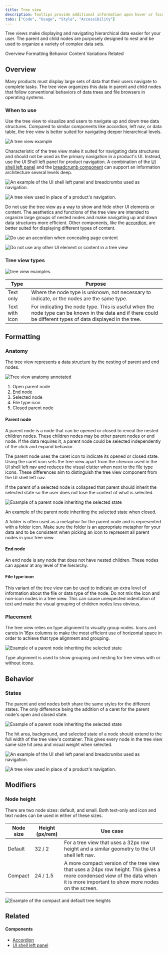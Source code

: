 ```yaml
---
title: Tree view
description: Tooltips provide additional information upon hover or focus. The information should be contextual, useful, and nonessential information.
tabs: ["Code", "Usage", "Style", "Accessibility"]
---
```


<PageDescription>

Tree views make displaying and navigating hierarchical data easier for your user. The parent and child nodes are purposely designed to nest and be used to organize a variety of complex data sets.

</PageDescription>

<AnchorLinks>

<AnchorLink>Overview</AnchorLink>
<AnchorLink>Formatting</AnchorLink>
<AnchorLink>Behavior</AnchorLink>
<AnchorLink>Content</AnchorLink>
<AnchorLink>Variations</AnchorLink>
<AnchorLink>Related</AnchorLink>

</AnchorLinks>

## Overview

Many products must display large sets of data that their users navigate to complete tasks. The tree view organizes this data in parent and child nodes that follow conventional behaviors of data trees and file browsers in operating systems.

### When to use

Use the tree view to visualize and users to navigate up and down tree data structures. Compared to similar components like accordion, left nav, or data table, the tree view is better suited for navigating deeper hierarchical levels.

<Row>
<Column colLg={8}>

![A tree view example](images/tree_view.png)

</Column>
</Row>

Characteristic of the tree view make it suited for navigating data structures and should not be used as the primary navigation in a product's UI. Instead, use the UI Shell left panel for product navigation. A combination of the [UI shell left panel](/components/UI-shell-left-panel/code) and the [breadcrumb component](/components/breadcrumb/code) can support an information architecture several levels deep.

<DoDontRow>
<DoDont
type="do" colLg={6}
caption="Do use the UI shell left panel and breadcrumbs for product navigation.">

![An example of the UI shell left panel and breadcrumbs used as navigation.](/images/tree_navigation_do.png)

</DoDont>
<DoDont colLg={6}
type="dont"
caption="Do not use the tree view as the product's main navigation.">

![A tree view used in place of a product's navigation.](/images/tree_navigation_dont.png)

</DoDont>
</DoDontRow>

Do not use the tree view as a way to show and hide other UI elements or content. The aesthetics and functions of the tree view are intended to organize large groups of nested nodes and make navigating up and down data structures more efficient. Other components, like the [accordion](/components/accordion/code), are better suited for displaying different types of content.

<DoDontRow>
<DoDont colLg={6}
type="do"
caption="Do place content in the accordion component.">

![Do use an accordion when concealing page content](/images/tree_content_do.png)

</DoDont>
<DoDont colLg={6}
type="dont"
caption="Do not place any element that is not a tree node in the tree view.">

![Do not use any other UI element or content in a tree view](/images/tree_content_dont.png)

</DoDont>
</DoDontRow>

### Tree view types

<Row>
<Column colLg={8}>

![tree view examples.](images/tree_types.png)

</Column>
</Row>

| Type           | Purpose                                                                                                                                                       |
| -------------- | ------------------------------------------------------------------------------------------------------------------------------------------------------------- |
| Text only      | Where the node type is unknown, not necessary to indicate, or the nodes are the same type.                                                                    |
| Text with icon | For indicating the node type. This is useful when the node type can be known in the data and if there could be different types of data displayed in the tree. |

## Formatting

### Anatomy

The tree view represents a data structure by the nesting of parent and end nodes.

<Row>
<Column colLg={8}>

![Tree view anatomy annotated](images/tree_anatomy.png)

</Column>
</Row>

1. Open parent node
2. End node
3. Selected node
4. File type icon
5. Closed parent node

#### Parent node

A parent node is a node that can be opened or closed to reveal the nested children nodes. These children nodes may be other parent nodes or end node. If the data requires it, a parent node could be selected independently of the click and expand behavior.

The parent node uses the caret icon to indicate its opened or closed state. Using the caret icon sets the tree view apart from the chevron used in the UI shell left nav and reduces the visual clutter when next to the file type icons. These differences aim to distinguish the tree view component from the UI shell left nav.

If the parent of a selected node is collapsed that parent should inherit the selected state so the user does not lose the context of what is selected.

<Row>
<Column colLg={8}>

![Example of a parent node inheriting the selected state](images/parent_node_close.png)

</Column>
</Row>

<Caption>
  An example of the parent node inheriting the selected state when closed.
</Caption>

A folder is often used as a metaphor for the parent node and is represented with a folder icon. Make sure the folder is an appropriate metaphor for your data and to be consistent when picking an icon to represent all parent nodes in your tree view.

#### End node

An end node is any node that does not have nested children. These nodes can appear at any level of the hierarchy.

#### File type icon

This variant of the tree view can be used to indicate an extra level of information about the file or data type of the node. Do not mix the icon and non-icon nodes in a tree view. This can cause unexpected indentation of text and make the visual grouping of children nodes less obvious.

### Placement

The tree view relies on type alignment to visually group nodes. Icons and carets in 16px columns to make the most efficient use of horizontal space in order to achieve that type alignment and grouping.

<Row>
<Column colLg={8}>

![Example of a parent node inheriting the selected state](images/icon_alignment.png)

</Column>
</Row>

<Caption>
  Type alignment is used to show grouping and nesting for tree views with or
  without icons.
</Caption>

## Behavior

### States

The parent and end nodes both share the same styles for the different states. The only difference being the addition of a caret for the parent node's open and closed state.

<Row>
<Column colLg={12}>

![Example of a parent node inheriting the selected state](images/node_states.png)

</Column>
</Row>

The hit area, background, and selected state of a node should extend to the full width of the tree view's container. This gives every node in the tree view same size hit area and visual weight when selected.

<DoDontRow>
<DoDont
type="do" colLg={6}
caption="Do use the UI shell left panel and breadcrumbs for product navigation.">

![An example of the UI shell left panel and breadcrumbs used as navigation.](/images/selection_width_do.png)

</DoDont>
<DoDont colLg={6}
type="dont"
caption="Do not use the tree view as the product's main navigation.">

![A tree view used in place of a product's navigation.](/images/selection_width_dont.png)

</DoDont>
</DoDontRow>

## Modifiers

### Node height

There are two node sizes: default, and small. Both text-only and icon and text nodes can be used in either of these sizes.

| Node size | Height (px/rem) | Use case                                                                                                                                                                      |
| --------- | --------------- | ----------------------------------------------------------------------------------------------------------------------------------------------------------------------------- |
| Default   | 32 / 2          | For a tree view that uses a 32px row height and a similar geometry to the UI shell left nav.                                                                                  |
| Compact   | 24 / 1.5        | A more compact version of the tree view that uses a 24px row height. This gives a more condensed view of the data when it is more important to show more nodes on the screen. |

<Row>
<Column colLg={8}>

![Example of the compact and default tree heights](images/tree_modifiers.png)

</Column>
</Row>

## Related

#### Components

- [Accordion](/components/accordion/code)
- [UI shell left panel](UI-shell-left-panel/code)
